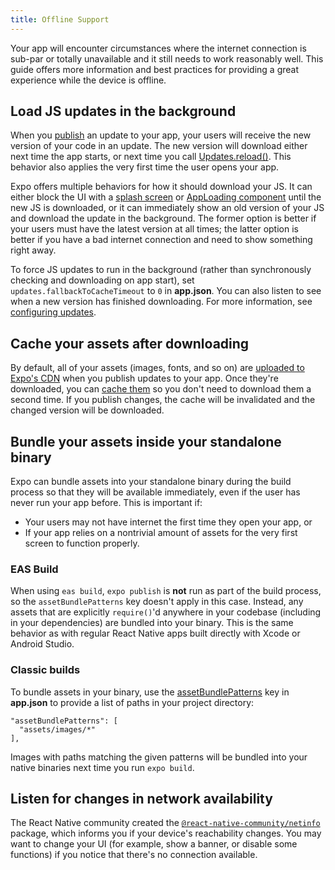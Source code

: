 ```yaml
---
title: Offline Support
---
```


Your app will encounter circumstances where the internet connection is sub-par or totally unavailable and it still needs to work reasonably well. This guide offers more information and best practices for providing a great experience while the device is offline.

## Load JS updates in the background

When you [publish](/archive/classic-updates/publishing.mdx) an update to your app, your users will receive the new version of your code in an update. The new version will download either next time the app starts, or next time you call [Updates.reload()](../versions/latest/sdk/updates.mdx). This behavior also applies the very first time the user opens your app.

Expo offers multiple behaviors for how it should download your JS. It can either block the UI with a [splash screen](splash-screens.mdx) or [AppLoading component](../versions/latest/sdk/app-loading.mdx) until the new JS is downloaded, or it can immediately show an old version of your JS and download the update in the background. The former option is better if your users must have the latest version at all times; the latter option is better if you have a bad internet connection and need to show something right away.

To force JS updates to run in the background (rather than synchronously checking and downloading on app start), set `updates.fallbackToCacheTimeout` to `0` in **app.json**. You can also listen to see when a new version has finished downloading. For more information, see [configuring updates](configuring-updates.mdx).

## Cache your assets after downloading

By default, all of your assets (images, fonts, and so on) are [uploaded to Expo's CDN](assets.mdx) when you publish updates to your app. Once they're downloaded, you can [cache them](/archive/classic-updates/preloading-and-caching-assets.mdx) so you don't need to download them a second time. If you publish changes, the cache will be invalidated and the changed version will be downloaded.

## Bundle your assets inside your standalone binary

Expo can bundle assets into your standalone binary during the build process so that they will be available immediately, even if the user has never run your app before. This is important if:

- Your users may not have internet the first time they open your app, or
- If your app relies on a nontrivial amount of assets for the very first screen to function properly.

### EAS Build

When using `eas build`, `expo publish` is **not** run as part of the build process, so the `assetBundlePatterns` key doesn't apply in this case. Instead, any assets that are explicitly `require()`'d anywhere in your codebase (including in your dependencies) are bundled into your binary. This is the same behavior as with regular React Native apps built directly with Xcode or Android Studio.

### Classic builds

To bundle assets in your binary, use the [assetBundlePatterns](../workflow/configuration.mdx) key in **app.json** to provide a list of paths in your project directory:

```
"assetBundlePatterns": [
  "assets/images/*"
],
```

Images with paths matching the given patterns will be bundled into your native binaries next time you run `expo build`.

## Listen for changes in network availability

The React Native community created the [`@react-native-community/netinfo`](https://github.com/react-native-netinfo/react-native-netinfo) package, which informs you if your device's reachability changes. You may want to change your UI (for example, show a banner, or disable some functions) if you notice that there's no connection available.
